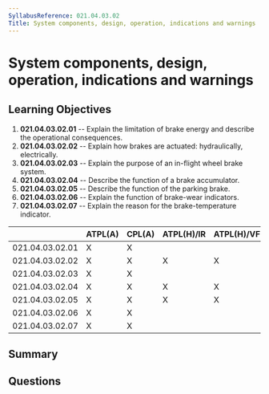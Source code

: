 ```yaml
---
SyllabusReference: 021.04.03.02
Title: System components, design, operation, indications and warnings
---
```


# System components, design, operation, indications and warnings

## Learning Objectives

1.  **021.04.03.02.01** -- Explain the limitation of brake energy and describe
    the operational consequences.
2.  **021.04.03.02.02** -- Explain how brakes are actuated: hydraulically,
    electrically.
3.  **021.04.03.02.03** -- Explain the purpose of an in-flight wheel brake
    system.
4.  **021.04.03.02.04** -- Describe the function of a brake accumulator.
5.  **021.04.03.02.05** -- Describe the function of the parking brake.
6.  **021.04.03.02.06** -- Explain the function of brake-wear indicators.
7.  **021.04.03.02.07** -- Explain the reason for the brake-temperature
    indicator.

|                 | ATPL(A) | CPL(A) | ATPL(H)/IR | ATPL(H)/VFR | CPL(H) | IR | CBIR(A) |
| --------------- | ------- | ------ | ---------- | ----------- | ------ | -- | ------- |
| 021.04.03.02.01 | X       | X      |            |             |        |    |         |
| 021.04.03.02.02 | X       | X      | X          | X           | X      |    |         |
| 021.04.03.02.03 | X       | X      |            |             |        |    |         |
| 021.04.03.02.04 | X       | X      | X          | X           | X      |    |         |
| 021.04.03.02.05 | X       | X      | X          | X           | X      |    |         |
| 021.04.03.02.06 | X       | X      |            |             |        |    |         |
| 021.04.03.02.07 | X       | X      |            |             |        |    |         |

## Summary

## Questions
